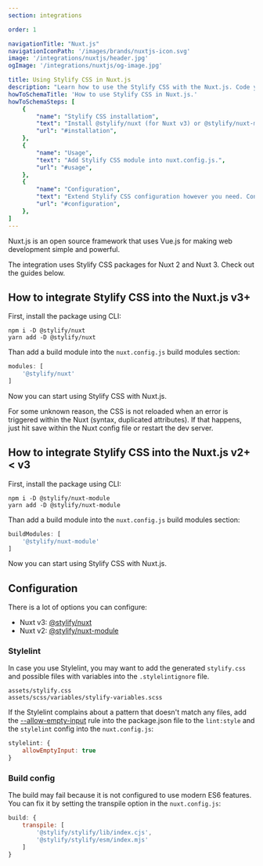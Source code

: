 ```yaml
---
section: integrations

order: 1

navigationTitle: "Nuxt.js"
navigationIconPath: '/images/brands/nuxtjs-icon.svg'
image: '/integrations/nuxtjs/header.jpg'
ogImage: '/integrations/nuxtjs/og-image.jpg'

title: Using Stylify CSS in Nuxt.js
description: "Learn how to use the Stylify CSS with the Nuxt.js. Code your Nuxt.js website faster with Stylify CSS."
howToSchemaTitle: 'How to use Stylify CSS in Nuxt.js.'
howToSchemaSteps: [
	{
		"name": "Stylify CSS installatiom",
		"text": "Install @stylify/nuxt (for Nuxt v3) or @stylify/nuxt-module (for Nuxt v2) package using CLI like YARN or NPM.",
		"url": "#installation",
	},
	{
		"name": "Usage",
		"text": "Add Stylify CSS module into nuxt.config.js.",
		"url": "#usage",
	},
	{
		"name": "Configuration",
		"text": "Extend Stylify CSS configuration however you need. Configure variables, components, custom selectors and a lot more.",
		"url": "#configuration",
	},
]
---
```


Nuxt.js is an open source framework that uses Vue.js for making web development simple and powerful.

The integration uses Stylify CSS packages for Nuxt 2 and Nuxt 3. Check out the guides below.

## How to integrate Stylify CSS into the Nuxt.js v3+

<StackBlitzLink link="stylify-nuxt3" />

First, install the package using CLI:
```
npm i -D @stylify/nuxt
yarn add -D @stylify/nuxt
```

Than add a build module into the `nuxt.config.js` build modules section:
```javascript
modules: [
	'@stylify/nuxt'
]
```

Now you can start using Stylify CSS with Nuxt.js.

<Note>For some unknown reason, the CSS is not reloaded when an error is triggered within the Nuxt (syntax, duplicated attributes). If that happens, just hit save within the Nuxt config file or restart the dev server.</Note>

## How to integrate Stylify CSS into the Nuxt.js v2+ < v3

<StackBlitzLink link="stylify-nuxtjs-template" />

First, install the package using CLI:
```
npm i -D @stylify/nuxt-module
yarn add -D @stylify/nuxt-module
```

Than add a build module into the `nuxt.config.js` build modules section:
```javascript
buildModules: [
	'@stylify/nuxt-module'
]
```

Now you can start using Stylify CSS with Nuxt.js.

## Configuration
There is a lot of options you can configure:
- Nuxt v3: [@stylify/nuxt](/en/docs/nuxt)
- Nuxt v2: [@stylify/nuxt-module](/en/docs/nuxt-module)

### Stylelint
In case you use Stylelint, you may want to add the generated `stylify.css` and possible files with variables into the `.stylelintignore` file.

```
assets/stylify.css
assets/scss/variables/stylify-variables.scss
```

If the Stylelint complains about a pattern that doesn't match any files, add the [--allow-empty-input](https://stylelint.io/user-guide/usage/cli/#--allow-empty-input---aei) rule into the package.json file to the `lint:style` and the `stylelint` config into the `nuxt.config.js`:

```javascript
stylelint: {
	allowEmptyInput: true
}
```

### Build config
The build may fail because it is not configured to use modern ES6 features.
You can fix it by setting the transpile option in the `nuxt.config.js`:

```javascript
build: {
	transpile: [
		'@stylify/stylify/lib/index.cjs',
		'@stylify/stylify/esm/index.mjs'
	]
}
```

<WhereToNext />
